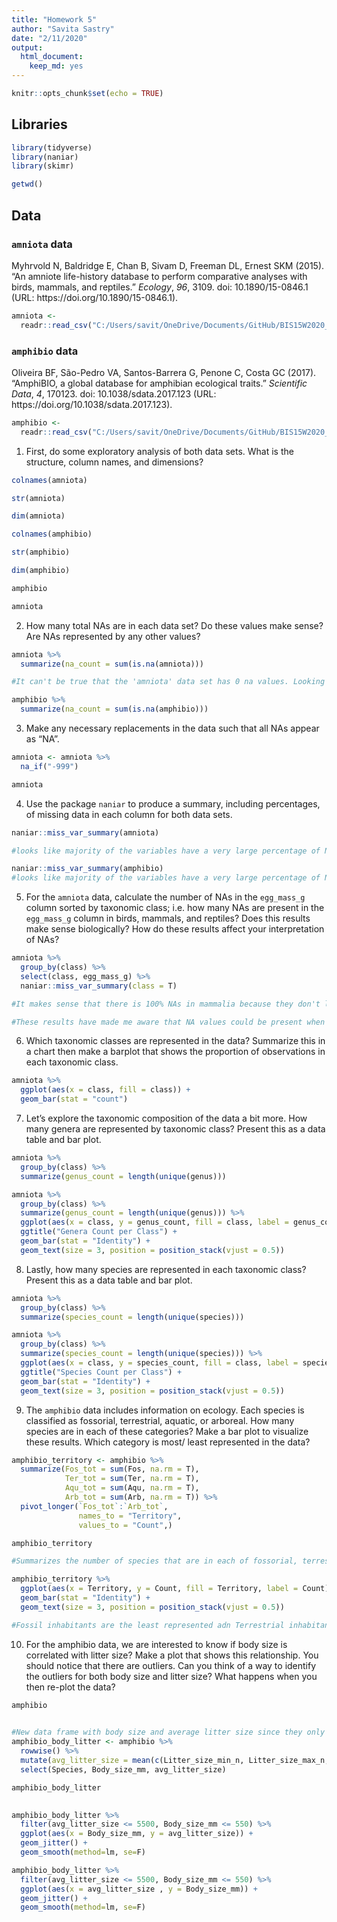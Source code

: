 ```yaml
---
title: "Homework 5"
author: "Savita Sastry"
date: "2/11/2020"
output: 
  html_document: 
    keep_md: yes
---
```


```r
knitr::opts_chunk$set(echo = TRUE)
```


## Libraries
```r
library(tidyverse)
library(naniar)
library(skimr)
```

```r
getwd()
```

## Data

### `amniota` data
Myhrvold N, Baldridge E, Chan B, Sivam D, Freeman DL, Ernest SKM (2015). “An amniote life-history
database to perform comparative analyses with birds, mammals, and reptiles.” _Ecology_, *96*, 3109.
doi: 10.1890/15-0846.1 (URL: https://doi.org/10.1890/15-0846.1).
```r
amniota <- 
  readr::read_csv("C:/Users/savit/OneDrive/Documents/GitHub/BIS15W2020_ssastry/lab5/data/amniota.csv")
```

### `amphibio` data
Oliveira BF, São-Pedro VA, Santos-Barrera G, Penone C, Costa GC (2017). “AmphiBIO, a global database
for amphibian ecological traits.” _Scientific Data_, *4*, 170123. doi: 10.1038/sdata.2017.123 (URL:
https://doi.org/10.1038/sdata.2017.123).
```r
amphibio <- 
  readr::read_csv("C:/Users/savit/OneDrive/Documents/GitHub/BIS15W2020_ssastry/lab5/data/amphibio.csv")
```

1. First, do some exploratory analysis of both data sets. What is the structure, column names, and dimensions?

```r
colnames(amniota)
```

```r
str(amniota)
```

```r
dim(amniota)
```

```r
colnames(amphibio)
```

```r
str(amphibio)
```


```r
dim(amphibio)
```


```r
amphibio
```

```r
amniota
```

2. How many total NAs are in each data set? Do these values make sense? Are NAs represented by any other values?

```r
amniota %>%
  summarize(na_count = sum(is.na(amniota)))

#It can't be true that the 'amniota' data set has 0 na values. Looking at the data, it seems there is a lot of '-999' values, which may be considered na according to those who compiled this data set. 
```

```r
amphibio %>%
  summarize(na_count = sum(is.na(amphibio)))
```

3. Make any necessary replacements in the data such that all NAs appear as "NA".

```r
amniota <- amniota %>%
  na_if("-999")

amniota
```

4. Use the package `naniar` to produce a summary, including percentages, of missing data in each column for both data sets.

```r
naniar::miss_var_summary(amniota)

#looks like majority of the variables have a very large percentage of NA values. 
```

```r
naniar::miss_var_summary(amphibio)
#looks like majority of the variables have a very large percentage of NA values.
```

5. For the `amniota` data, calculate the number of NAs in the `egg_mass_g` column sorted by taxonomic class; i.e. how many NAs are present in the `egg_mass_g` column in birds, mammals, and reptiles? Does this results make sense biologically? How do these results affect your interpretation of NAs?

```r
amniota %>%
  group_by(class) %>%
  select(class, egg_mass_g) %>%
  naniar::miss_var_summary(class = T)

#It makes sense that there is 100% NAs in mammalia because they don't lay eggs. It is surprising that almost 92% of the values from this column are missing because most reptiles lay eggs. 

#These results have made me aware that NA values could be present when data was not able to be recorded, not collected at all, or truly not applicable to the measure being studied. However, the value NA itself does not allow us to differentiate between these possibilities. 
```

6. Which taxonomic classes are represented in the data? Summarize this in a chart then make a barplot that shows the proportion of observations in each taxonomic class.

```r
amniota %>%
  ggplot(aes(x = class, fill = class)) +
  geom_bar(stat = "count")
```

7. Let's explore the taxonomic composition of the data a bit more. How many genera are represented by taxonomic class? Present this as a data table and bar plot.

```r
amniota %>%
  group_by(class) %>%
  summarize(genus_count = length(unique(genus)))

```

```r
amniota %>%
  group_by(class) %>%
  summarize(genus_count = length(unique(genus))) %>%
  ggplot(aes(x = class, y = genus_count, fill = class, label = genus_count)) +
  ggtitle("Genera Count per Class") +
  geom_bar(stat = "Identity") +
  geom_text(size = 3, position = position_stack(vjust = 0.5))
```

8. Lastly, how many species are represented in each taxonomic class? Present this as a data table and bar plot.

```r
amniota %>%
  group_by(class) %>%
  summarize(species_count = length(unique(species)))
```

```r
amniota %>%
  group_by(class) %>%
  summarize(species_count = length(unique(species))) %>%
  ggplot(aes(x = class, y = species_count, fill = class, label = species_count)) +
  ggtitle("Species Count per Class") +
  geom_bar(stat = "Identity") +
  geom_text(size = 3, position = position_stack(vjust = 0.5))

```

9. The `amphibio` data includes information on ecology. Each species is classified as fossorial, terrestrial, aquatic, or arboreal. How many species are in each of these categories? Make a bar plot to visualize these results. Which category is most/ least represented in the data?


```r
amphibio_territory <- amphibio %>%
  summarize(Fos_tot = sum(Fos, na.rm = T),
            Ter_tot = sum(Ter, na.rm = T), 
            Aqu_tot = sum(Aqu, na.rm = T), 
            Arb_tot = sum(Arb, na.rm = T)) %>%
  pivot_longer(`Fos_tot`:`Arb_tot`,
               names_to = "Territory", 
               values_to = "Count",)

amphibio_territory

#Summarizes the number of species that are in each of fossorial, terrestrial, aquatic, or arboreal categories
```

```r
amphibio_territory %>%
  ggplot(aes(x = Territory, y = Count, fill = Territory, label = Count)) +
  geom_bar(stat = "Identity") +
  geom_text(size = 3, position = position_stack(vjust = 0.5))

#Fossil inhabitants are the least represented adn Terrestrial inhabitants are the most represented
```

10. For the amphibio data, we are interested to know if body size is correlated with litter size? Make a plot that shows this relationship. You should notice that there are outliers. Can you think of a way to identify the outliers for both body size and litter size? What happens when you then re-plot the data?

```r
amphibio
  
```


```r
#New data frame with body size and average litter size since they only provided min and max litter size values
amphibio_body_litter <- amphibio %>%
  rowwise() %>%
  mutate(avg_litter_size = mean(c(Litter_size_min_n, Litter_size_max_n, na.rm = TRUE))) %>%
  select(Species, Body_size_mm, avg_litter_size)

amphibio_body_litter
  
```

```r
amphibio_body_litter %>%
  filter(avg_litter_size <= 5500, Body_size_mm <= 550) %>%
  ggplot(aes(x = Body_size_mm, y = avg_litter_size)) +
  geom_jitter() +
  geom_smooth(method=lm, se=F)
```

```r
amphibio_body_litter %>%
  filter(avg_litter_size <= 5500, Body_size_mm <= 550) %>%
  ggplot(aes(x = avg_litter_size , y = Body_size_mm)) +
  geom_jitter() + 
  geom_smooth(method=lm, se=F)
```








